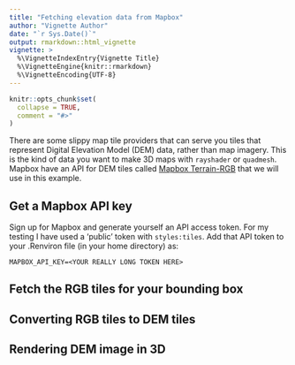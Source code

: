 ```yaml
---
title: "Fetching elevation data from Mapbox"
author: "Vignette Author"
date: "`r Sys.Date()`"
output: rmarkdown::html_vignette
vignette: >
  %\VignetteIndexEntry{Vignette Title}
  %\VignetteEngine{knitr::rmarkdown}
  %\VignetteEncoding{UTF-8}
---
```


```r
knitr::opts_chunk$set(
  collapse = TRUE,
  comment = "#>"
)
```

There are some slippy map tile providers that can serve you tiles that represent
Digital Elevation Model (DEM) data, rather than map imagery. This is the kind of
data you want to make 3D maps with `rayshader` or `quadmesh`. Mapbox have an API
for DEM tiles called [Mapbox
Terrain-RGB](https://docs.mapbox.com/help/troubleshooting/access-elevation-data/#mapbox-terrain-rgb)
that we will use in this example.


## Get a Mapbox API key

Sign up for Mapbox and generate yourself an API access token. For my testing I
have used a 'public' token with `styles:tiles`. Add that API token to your
.Renviron file (in your home directory) as:

```
MAPBOX_API_KEY=<YOUR REALLY LONG TOKEN HERE>
```

## Fetch the RGB tiles for your bounding box

## Converting RGB tiles to DEM tiles

## Rendering DEM image in 3D
